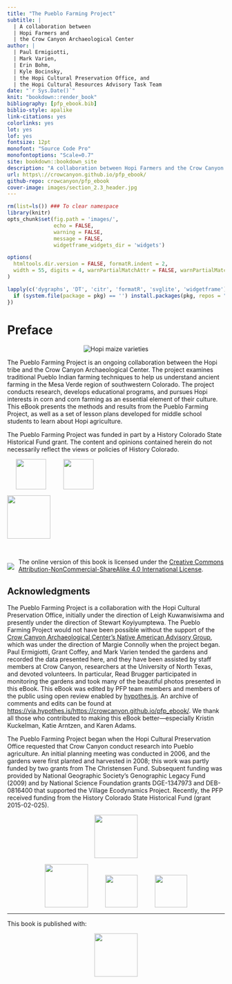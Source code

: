 ```yaml
--- 
title: "The Pueblo Farming Project"
subtitle: |
  | A collaboration between
  | Hopi Farmers and 
  | the Crow Canyon Archaeological Center
author: |
  | Paul Ermigiotti,
  | Mark Varien,
  | Erin Bohm,
  | Kyle Bocinsky,
  | the Hopi Cultural Preservation Office, and 
  | the Hopi Cultural Resources Advisory Task Team
date: "`r Sys.Date()`"
knit: "bookdown::render_book"
bibliography: [pfp_ebook.bib]
biblio-style: apalike
link-citations: yes
colorlinks: yes
lot: yes
lof: yes
fontsize: 12pt
monofont: "Source Code Pro"
monofontoptions: "Scale=0.7"
site: bookdown::bookdown_site
description: "A collaboration between Hopi Farmers and the Crow Canyon Archaeological Center"
url: https\://crowcanyon.github.io/pfp_ebook/
github-repo: crowcanyon/pfp_ebook
cover-image: images/section_2.3_header.jpg
---
```


```r
rm(list=ls()) ### To clear namespace
library(knitr)
opts_chunk$set(fig.path = 'images/',
               echo = FALSE, 
               warning = FALSE, 
               message = FALSE,
               widgetframe_widgets_dir = 'widgets')

options(
  htmltools.dir.version = FALSE, formatR.indent = 2,
  width = 55, digits = 4, warnPartialMatchAttr = FALSE, warnPartialMatchDollar = FALSE
)

lapply(c('dygraphs', 'DT', 'citr', 'formatR', 'svglite', 'widgetframe'), function(pkg) {
  if (system.file(package = pkg) == '') install.packages(pkg, repos = "http://cran.us.r-project.org")
})
```

# Preface {-}

<div style="text-align: center;">
<img src="./images/section_2.3_header.jpg" alt="Hopi maize varieties"/>
</div>

The Pueblo Farming Project is an ongoing collaboration between the Hopi tribe and the Crow Canyon Archaeological Center. The project examines traditional Pueblo Indian farming techniques to help us understand ancient farming in the Mesa Verde region of southwestern Colorado. The project conducts research, develops educational programs, and pursues Hopi interests in corn and corn farming as an essential element of their culture. This eBook presents the methods and results from the Pueblo Farming Project, as well as a set of lesson plans developed for middle school students to learn about Hopi agriculture.

The Pueblo Farming Project was funded in part by a History Colorado State Historical Fund grant. The content and opinions contained herein do not necessarily reflect the views or policies of History Colorado.

<div align = "center">
<a href="http://www.crowcanyon.org/" target="_blank"><img src="./images/CCAC_logo.svg" style="height: 70px; padding: 0px 20px 0px 20px;"/></a><a href="http://www.crowcanyon.org/institute" target="_blank"><img src="./images/Institute_logo.svg" style="height: 70px; padding: 0px 20px 0px 20px;"/></a>

<a href="https://www.historycolorado.org/state-historical-fund" target="_blank"><img src="./images/HistoryCO.png" style="height: 100px;"/></a>
</div>

<br>
<p>
<img style="float: left; vertical-align:bottom; padding: 11px 10px 0px 0px;" src="./images/by-nc-sa.png"/>
The online version of this book is licensed under the [Creative Commons Attribution-NonCommercial-ShareAlike 4.0 International License](http://creativecommons.org/licenses/by-nc-sa/4.0/). 
</p>

## Acknowledgments {-}

The Pueblo Farming Project is a collaboration with the Hopi Cultural Preservation Office, initially under the direction of Leigh Kuwanwisiwma and presently under the direction of Stewart Koyiyumptewa. The Pueblo Farming Project would not have been possible without the support of the [Crow Canyon Archaeological Center’s Native American Advisory Group](https://www.crowcanyon.org/index.php/native-american-advisory-group), which was under the direction of Margie Connolly when the project began. Paul Ermigiotti, Grant Coffey, and Mark Varien tended the gardens and recorded the data presented here, and they have been assisted by staff members at Crow Canyon, researchers at the University of North Texas, and devoted volunteers. In particular, Read Brugger participated in monitoring the gardens and took many of the beautiful photos presented in this eBook. This eBook was edited by PFP team members and members of the public using open review enabled by [hypothes.is](https://hypothes.is/). An archive of comments and edits can be found at [https://via.hypothes.is/https://crowcanyon.github.io/pfp_ebook/](https://via.hypothes.is/https://crowcanyon.github.io/pfp_ebook/). We thank all those who contributed to making this eBook better---especially Kristin Kuckelman, Katie Arntzen, and Karen Adams.

The Pueblo Farming Project began when the Hopi Cultural Preservation Office requested that Crow Canyon conduct research into Pueblo agriculture. An initial planning meeting was conducted in 2006, and the gardens were first planted and harvested in 2008; this work was partly funded by two grants from The Christensen Fund. Subsequent funding was provided by National Geographic Society’s Genographic Legacy Fund (2009) and by National Science Foundation grants DGE-1347973 and DEB-0816400 that supported the Village Ecodynamics Project. Recently, the PFP received funding from the History Colorado State Historical Fund (grant 2015-02-025).

<div style="text-align: center;">
<img src="./images/HistoryCO.png" style="height: 100px;"/>

<img src="./images/nsf.png" style="height: 100px; padding: 0px 20px 0px 20px;"/><img src="./images/ngs.svg" style="height: 75px; padding: 0px 20px 0px 20px;"/><img src="./images/christensen.png" style="height: 75px;padding: 0px 20px 0px 20px;"/>
</div>

-----
This book is published with:

<div style="text-align: center;">
<a href="https://bookdown.org" target="_blank"><img src="./images/bookdown.png" style="width: 100px;"/></a>
</div>
        
